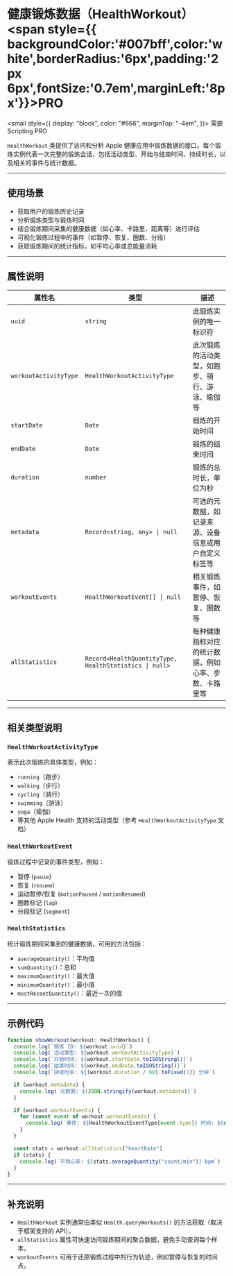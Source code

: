 # 健康锻炼数据（HealthWorkout） <span style={{ backgroundColor:'#007bff',color:'white',borderRadius:'6px',padding:'2px 6px',fontSize:'0.7em',marginLeft:'8px'}}>PRO</span>

<small
  style={{
    display: "block",
    color: "#666",
    marginTop: "-4em",
  }}>
  需要 Scripting PRO
</small>

`HealthWorkout` 类提供了访问和分析 Apple 健康应用中锻炼数据的接口。每个锻炼实例代表一次完整的锻炼会话，包括活动类型、开始与结束时间、持续时长，以及相关的事件与统计数据。

---

## 使用场景

* 获取用户的锻炼历史记录
* 分析锻炼类型与锻炼时间
* 结合锻炼期间采集的健康数据（如心率、卡路里、距离等）进行评估
* 可视化锻炼过程中的事件（如暂停、恢复、圈数、分段）
* 获取锻炼期间的统计指标，如平均心率或总能量消耗

---

## 属性说明

| 属性名                   | 类型                                                     | 描述                         |
| --------------------- | ------------------------------------------------------ | -------------------------- |
| `uuid`                | `string`                                               | 此锻炼实例的唯一标识符                |
| `workoutActivityType` | `HealthWorkoutActivityType`                            | 此次锻炼的活动类型，如跑步、骑行、游泳、瑜伽等    |
| `startDate`           | `Date`                                                 | 锻炼的开始时间                    |
| `endDate`             | `Date`                                                 | 锻炼的结束时间                    |
| `duration`            | `number`                                               | 锻炼的总时长，单位为秒                |
| `metadata`            | `Record<string, any> \| null`                          | 可选的元数据，如记录来源、设备信息或用户自定义标签等 |
| `workoutEvents`       | `HealthWorkoutEvent[] \| null`                         | 相关锻炼事件，如暂停、恢复、圈数等          |
| `allStatistics`       | `Record<HealthQuantityType, HealthStatistics \| null>` | 每种健康指标对应的统计数据，例如心率、步数、卡路里等 |

---

## 相关类型说明

### `HealthWorkoutActivityType`

表示此次锻炼的具体类型，例如：

* `running`（跑步）
* `walking`（步行）
* `cycling`（骑行）
* `swimming`（游泳）
* `yoga`（瑜伽）
* 等其他 Apple Health 支持的活动类型（参考 `HealthWorkoutActivityType` 文档）

### `HealthWorkoutEvent`

锻炼过程中记录的事件类型，例如：

* 暂停 (`pause`)
* 恢复 (`resume`)
* 运动暂停/恢复 (`motionPaused` / `motionResumed`)
* 圈数标记 (`lap`)
* 分段标记 (`segment`)

### `HealthStatistics`

统计锻炼期间采集到的健康数据，可用的方法包括：

* `averageQuantity()`：平均值
* `sumQuantity()`：总和
* `maximumQuantity()`：最大值
* `minimumQuantity()`：最小值
* `mostRecentQuantity()`：最近一次的值

---

## 示例代码

```ts
function showWorkout(workout: HealthWorkout) {
  console.log(`锻炼 ID: ${workout.uuid}`)
  console.log(`活动类型: ${workout.workoutActivityType}`)
  console.log(`开始时间: ${workout.startDate.toISOString()}`)
  console.log(`结束时间: ${workout.endDate.toISOString()}`)
  console.log(`持续时长: ${(workout.duration / 60).toFixed(1)} 分钟`)

  if (workout.metadata) {
    console.log(`元数据: ${JSON.stringify(workout.metadata)}`)
  }

  if (workout.workoutEvents) {
    for (const event of workout.workoutEvents) {
      console.log(`事件: ${HealthWorkoutEventType[event.type]} 时间: ${event.dateInterval.start.toISOString()}`)
    }
  }

  const stats = workout.allStatistics["heartRate"]
  if (stats) {
    console.log(`平均心率: ${stats.averageQuantity("count/min")} bpm`)
  }
}
```

---

## 补充说明

* `HealthWorkout` 实例通常由类似 `Health.queryWorkouts()` 的方法获取（取决于框架支持的 API）。
* `allStatistics` 属性可快速访问锻炼期间的聚合数据，避免手动查询每个样本。
* `workoutEvents` 可用于还原锻炼过程中的行为轨迹，例如暂停与恢复的时间点。
